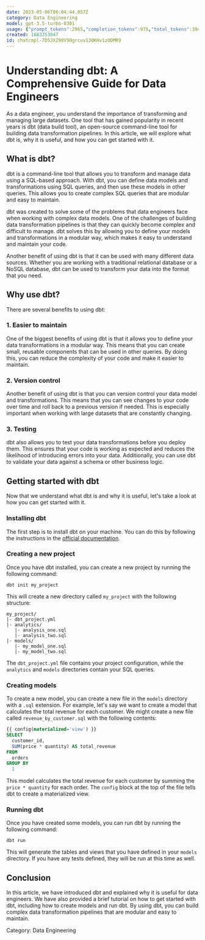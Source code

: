 ```yaml
---
date: 2023-05-06T06:04:44.057Z
category: Data Engineering
model: gpt-3.5-turbo-0301
usage: {"prompt_tokens":2965,"completion_tokens":975,"total_tokens":3940}
created: 1683353047
id: chatcmpl-7D5JXZ90V90grcuv13OKHv1zODMR9
---
```


# Understanding dbt: A Comprehensive Guide for Data Engineers

As a data engineer, you understand the importance of transforming and managing large datasets. One tool that has gained popularity in recent years is dbt (data build tool), an open-source command-line tool for building data transformation pipelines. In this article, we will explore what dbt is, why it is useful, and how you can get started with it.

## What is dbt?

dbt is a command-line tool that allows you to transform and manage data using a SQL-based approach. With dbt, you can define data models and transformations using SQL queries, and then use these models in other queries. This allows you to create complex SQL queries that are modular and easy to maintain.

dbt was created to solve some of the problems that data engineers face when working with complex data models. One of the challenges of building data transformation pipelines is that they can quickly become complex and difficult to manage. dbt solves this by allowing you to define your models and transformations in a modular way, which makes it easy to understand and maintain your code.

Another benefit of using dbt is that it can be used with many different data sources. Whether you are working with a traditional relational database or a NoSQL database, dbt can be used to transform your data into the format that you need. 

## Why use dbt?

There are several benefits to using dbt:

### 1. Easier to maintain

One of the biggest benefits of using dbt is that it allows you to define your data transformations in a modular way. This means that you can create small, reusable components that can be used in other queries. By doing this, you can reduce the complexity of your code and make it easier to maintain.

### 2. Version control

Another benefit of using dbt is that you can version control your data model and transformations. This means that you can see changes to your code over time and roll back to a previous version if needed. This is especially important when working with large datasets that are constantly changing.

### 3. Testing

dbt also allows you to test your data transformations before you deploy them. This ensures that your code is working as expected and reduces the likelihood of introducing errors into your data. Additionally, you can use dbt to validate your data against a schema or other business logic.

## Getting started with dbt

Now that we understand what dbt is and why it is useful, let's take a look at how you can get started with it. 

### Installing dbt

The first step is to install dbt on your machine. You can do this by following the instructions in the [official documentation](https://docs.getdbt.com/dbt-cli/installation/). 

### Creating a new project

Once you have dbt installed, you can create a new project by running the following command:

```
dbt init my_project
```

This will create a new directory called `my_project` with the following structure:

```
my_project/
|- dbt_project.yml
|- analytics/
   |- analysis_one.sql
   |- analysis_two.sql
|- models/
   |- my_model_one.sql
   |- my_model_two.sql
```

The `dbt_project.yml` file contains your project configuration, while the `analytics` and `models` directories contain your SQL queries.

### Creating models

To create a new model, you can create a new file in the `models` directory with a `.sql` extension. For example, let's say we want to create a model that calculates the total revenue for each customer. We might create a new file called `revenue_by_customer.sql` with the following contents:

```sql
{{ config(materialized='view') }}
SELECT
  customer_id,
  SUM(price * quantity) AS total_revenue
FROM
  orders
GROUP BY
  1
```

This model calculates the total revenue for each customer by summing the `price * quantity` for each order. The `config` block at the top of the file tells dbt to create a materialized view.

### Running dbt

Once you have created some models, you can run dbt by running the following command:

```
dbt run
```

This will generate the tables and views that you have defined in your `models` directory. If you have any tests defined, they will be run at this time as well.

## Conclusion

In this article, we have introduced dbt and explained why it is useful for data engineers. We have also provided a brief tutorial on how to get started with dbt, including how to create models and run dbt. By using dbt, you can build complex data transformation pipelines that are modular and easy to maintain.

Category: Data Engineering